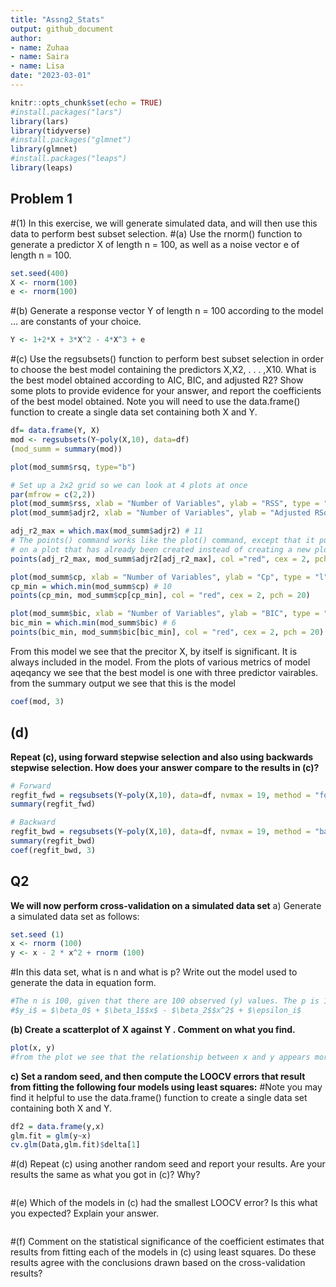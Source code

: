 ```yaml
---
title: "Assng2_Stats"
output: github_document
author:
- name: Zuhaa 
- name: Saira 
- name: Lisa
date: "2023-03-01"
---
```


```r
knitr::opts_chunk$set(echo = TRUE)
#install.packages("lars")
library(lars)
library(tidyverse)
#install.packages("glmnet")
library(glmnet)
#install.packages("leaps")
library(leaps)
```

## Problem 1 
#(1) In this exercise, we will generate simulated data, and will then use this data to perform best subset selection.
#(a) Use the rnorm() function to generate a predictor X of length n = 100, as well as a noise vector e of length n = 100.
```r
set.seed(400)
X <- rnorm(100)
e <- rnorm(100)

```

#(b) Generate a response vector Y of length n = 100 according to the model ... are constants of your choice.
```r
Y <- 1+2*X + 3*X^2 - 4*X^3 + e
```
#(c) Use the regsubsets() function to perform best subset selection in order to choose the best model containing the predictors X,X2, . . . ,X10. What is the best model obtained according to AIC, BIC, and adjusted R2? Show some plots to provide evidence for your answer, and report the coefficients of the best model obtained. Note you will need to use the data.frame() function to create a single data set containing both X and Y.
```r
df= data.frame(Y, X)
mod <- regsubsets(Y~poly(X,10), data=df) 
(mod_summ = summary(mod))

plot(mod_summ$rsq, type="b")

# Set up a 2x2 grid so we can look at 4 plots at once
par(mfrow = c(2,2))
plot(mod_summ$rss, xlab = "Number of Variables", ylab = "RSS", type = "l")
plot(mod_summ$adjr2, xlab = "Number of Variables", ylab = "Adjusted RSq", type = "l")

adj_r2_max = which.max(mod_summ$adjr2) # 11
# The points() command works like the plot() command, except that it puts points 
# on a plot that has already been created instead of creating a new plot
points(adj_r2_max, mod_summ$adjr2[adj_r2_max], col ="red", cex = 2, pch = 20)

plot(mod_summ$cp, xlab = "Number of Variables", ylab = "Cp", type = "l")
cp_min = which.min(mod_summ$cp) # 10
points(cp_min, mod_summ$cp[cp_min], col = "red", cex = 2, pch = 20)

plot(mod_summ$bic, xlab = "Number of Variables", ylab = "BIC", type = "l")
bic_min = which.min(mod_summ$bic) # 6
points(bic_min, mod_summ$bic[bic_min], col = "red", cex = 2, pch = 20)


```

From this model we see that the precitor X, by itself is significant. It is always included in the model. From the plots of various metrics of model aqeqancy we see that the best model is one with three predictor vairables. from the summary output we see that this is the model 

```r
coef(mod, 3)
```

## (d) 

**Repeat (c), using forward stepwise selection and also using backwards stepwise selection. How does your answer compare to the results in (c)?**


```r
# Forward
regfit_fwd = regsubsets(Y~poly(X,10), data=df, nvmax = 19, method = "forward")
summary(regfit_fwd)
```


```r
# Backward
regfit_bwd = regsubsets(Y~poly(X,10), data=df, nvmax = 19, method = "backward")
summary(regfit_bwd)
coef(regfit_bwd, 3)
```



## Q2 

**We will now perform cross-validation on a simulated data set**
a) Generate a simulated data set as follows: 

```r
set.seed (1)
x <- rnorm (100)
y <- x - 2 * x^2 + rnorm (100)
```

#In this data set, what is n and what is p? Write out the model used to generate the data in equation form.
```r
#The n is 100, given that there are 100 observed (y) values. The p is 1 since there is only one predector variable (x).
#$y_i$ = $\beta_0$ + $\beta_1$$x$ - $\beta_2$$x^2$ + $\epsilon_i$

```

**(b) Create a scatterplot of X against Y . Comment on what you find.**


```r
plot(x, y)
#from the plot we see that the relationship between x and y appears more quardrtic then linear.

```

**c) Set a random seed, and then compute the LOOCV errors that result from fitting the following four models using least squares:**
#Note you may find it helpful to use the data.frame() function to create a single data set containing both X and Y.

```r
df2 = data.frame(y,x)
glm.fit = glm(y~x)
cv.glm(Data,glm.fit)$delta[1]


```

#(d) Repeat (c) using another random seed and report your results. Are your results the same as what you got in (c)? Why?
```r

```

#(e) Which of the models in (c) had the smallest LOOCV error? Is this what you expected? Explain your answer.
```r

```

#(f) Comment on the statistical significance of the coefficient estimates that results from fitting each of the models in (c) using least squares. Do these results agree with the conclusions drawn based on the cross-validation results?
```r

```

